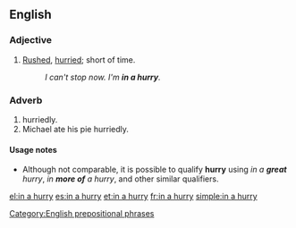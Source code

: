 ==English==

===Adjective===
{{en-adj|pos=[[in]] [[a]] [[hurry]]|-}}

# [[rushed|Rushed]], [[hurried]]; short of time.
#: ''I can't stop now. I'm '''in a hurry'''.''

===Adverb===
{{en-adv|pos=[hurriedly (comparable)]|-}}

# hurriedly.
# Michael ate his pie hurriedly.

====Usage notes====
* Although not comparable, it is possible to qualify '''hurry''' using ''in a '''great''' hurry'', ''in '''more of''' a hurry'', and other similar qualifiers.

[[Category:English prepositional phrases]]

[[el:in a hurry]]
[[es:in a hurry]]
[[et:in a hurry]]
[[fr:in a hurry]]
[[simple:in a hurry]]